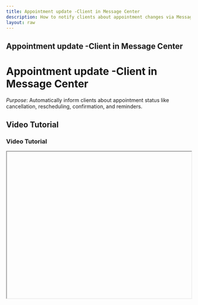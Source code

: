 ```yaml
---
title: Appointment update -Client in Message Center
description: How to notify clients about appointment changes via Message Center.
layout: raw
---
```



<div className="mdx-content">

## Appointment update -Client in Message Center

<h1 className="text-3xl font-bold text-gray-900 mb-4">Appointment update -Client in Message Center</h1>  

*Purpose*: Automatically inform clients about appointment status like cancellation, rescheduling, confirmation, and reminders.

## Video Tutorial

<h3 className="text-xl font-medium text-gray-800 mb-2">Video Tutorial</h3>

<iframe
  width="100%"
  height="400"
  title="Appointment update tutorial"
  allowFullScreen
  className="rounded-lg"
/>

---

## Steps:

<h2 className="text-2xl font-semibold text-gray-800 mt-8 mb-4">Step-by-step Instructions</h2>

❶ **Go to the “Promote” section from the main page.**

❷ **Open the “Message Center” tab.**

❸ **Select the option titled “Appointment Updates – Client.”**

❹ **Here, messages will be configured for events such as Cancel, Reschedule, Confirmations, Reminders, and Review Requests.**

❺ **Use toggles to enable or disable these messages as needed.**

❻ **To view or customize the message content, use the preview/template button.**

---

**Tip for First-Time Users**:  
Keeping these automated updates on helps reduce no-shows and keeps clients informed in real-time.

<div className="space-y-4 mt-6">

<div className="my-10 border-t border-gray-200" />

## More questions about this

<h3 className="text-xl font-semibold text-black mb-4 mt-10"> More questions about this?</h3>
</div>
<div className="space-y-4 mt-6">
  <details className="bg-white rounded-md p-4 border border-gray-300">
  <summary
    className="font-medium text-base text-gray-900"
    style={{
      backgroundColor: 'transparent',
      outline: 'none',
      cursor: 'pointer',
      userSelect: 'none',
      listStyle: 'none',
    }}
  >Can I turn off specific appointment messages?</summary>
   <p className="mt-2 text-sm text-gray-700">
      Yes, you can toggle off any message you don't want to send.
    </p>
  </details>

  <details className="bg-white rounded-md p-4 border border-gray-300">
  <summary
    className="font-medium text-base text-gray-900"
    style={{
      backgroundColor: 'transparent',
      outline: 'none',
      cursor: 'pointer',
      userSelect: 'none',
      listStyle: 'none',
    }}
  >Will reminders be sent automatically?</summary>
    <p className="mt-2 text-sm text-gray-700">
      Yes, if reminders are enabled, they are sent without any manual input.
    </p>
  </details>
</div>
</div>

---

<div className="space-y-4 mt-6">

<div className="my-10 border-t border-gray-200" />

<div className="mdx-content mt-10">

Was this article helpful?

<div style={{ display: 'flex', gap: '1rem' }}>
  <button style={{ padding: '0.5rem', borderRadius: '9999px', backgroundColor: '#f0f0f0' }}>
    <FaThumbsUp/>
  </button>
  <button style={{ padding: '0.5rem', borderRadius: '9999px', backgroundColor: '#f0f0f0' }}>
    <FaThumbsDown/>
  </button>
</div>
</div>

---
</div>
